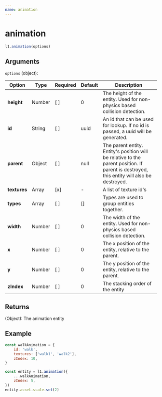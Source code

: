 ```yaml
---
name: animation
---
```


# animation

```js
l1.animation(options)
```

## Arguments

`options` (object):

Option | Type | Required | Default | Description
-- | -- | -- | -- | --
**height** | Number | [ ] | 0 | The height of the entity. Used for non-physics based collision detection.
**id** | String | [ ] | uuid | An id that can be used for lookup. If no id is passed, a uuid will be generated.
**parent** | Object | [ ] | null | The parent entity. Entity's position will be relative to the parent position. If parent is destroyed, this entity will also be destroyed.
**textures** | Array | [x] | - | A list of texture id's
**types** | Array | [ ] | [] | Types are used to group entities together.
**width** | Number | [ ] | 0 | The width of the entity. Used for non-physics based collision detection.
**x** | Number | [ ] | 0 | The x position of the entity, relative to the parent.
**y** | Number | [ ] | 0 | The y position of the entity, relative to the parent.
**zIndex** | Number | [ ] | 0 | The stacking order of the entity

## Returns

(Object): The animation entity

## Example

```js
const walkAnimation = {
    id: 'walk',
    textures: ['walk1', 'walk2'],
    zIndex: 10,
}

const entity = l1.animation({
    ...walkAnimation,
    zIndex: 5,
})
entity.asset.scale.set(2)
```
